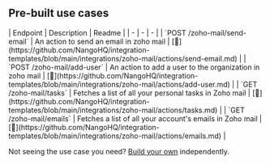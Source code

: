 
## Pre-built use cases

<AccordionGroup>


<Accordion title="Others">
| Endpoint | Description | Readme |
| - | - | - |
| `POST /zoho-mail/send-email` | An action to send an email in zoho mail | [🔗](https://github.com/NangoHQ/integration-templates/blob/main/integrations/zoho-mail/actions/send-email.md) |
| `POST /zoho-mail/add-user` | An action to add a user to the organization in zoho mail | [🔗](https://github.com/NangoHQ/integration-templates/blob/main/integrations/zoho-mail/actions/add-user.md) |
| `GET /zoho-mail/tasks` | Fetches a list of all your personal tasks in Zoho mail | [🔗](https://github.com/NangoHQ/integration-templates/blob/main/integrations/zoho-mail/actions/tasks.md) |
| `GET /zoho-mail/emails` | Fetches a list of all your account's emails in Zoho mail | [🔗](https://github.com/NangoHQ/integration-templates/blob/main/integrations/zoho-mail/actions/emails.md) |
</Accordion>

</AccordionGroup>

<Tip>Not seeing the use case you need? [Build your own](https://docs.nango.dev/guides/customize/setup) independently.</Tip>
